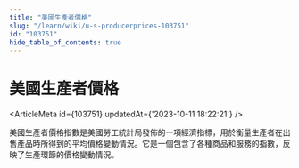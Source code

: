 ```yaml
---
title: "美國生產者價格"
slug: "/learn/wiki/u-s-producerprices-103751"
id: "103751"
hide_table_of_contents: true
---
```



# 美國生產者價格

<ArticleMeta id={103751} updatedAt={'2023-10-11 18:22:21'} />
<div className='border-solid border-b border-t-0 my-4 border-[var(--ifm-color-gray-300)]' />

美國生產者價格指數是美國勞工統計局發佈的一項經濟指標，用於衡量生產者在出售產品時所得到的平均價格變動情況。它是一個包含了各種商品和服務的指數，反映了生產環節的價格變動情況。
